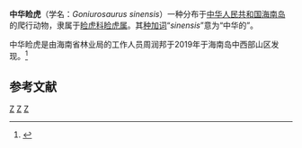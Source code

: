 {{Speciesbox
| genus = Goniurosaurus
| species = sinensis
| authority = Zhou, Peng, Hou, & Yuan, 2019
}}
'''中华睑虎'''（学名：''Goniurosaurus sinensis''）一种分布于[[中华人民共和国|中华人民共和国]][[海南岛|海南岛]]的爬行动物，隶属于[[睑虎科|睑虎科]][[睑虎属|睑虎属]]。其[[种加词|种加词]]“''sinensis''”意为“中华的”。

中华睑虎是由海南省林业局的工作人员周润邦于2019年于海南岛中西部山区发现。<ref>{{cite news |title=海南热带雨林国家公园发现新的睑虎属物种 中华睑虎“露脸”了！ |url=http://hnrb.hinews.cn/html/2019-12/11/content_2_5.htm |accessdate=2021-03-31 |work=《海南日报》 |date=2019-12-11}}</ref>

==参考文献==
{{reflist}}

{{Taxonbar|from=Q104857511}}

[[Category:洞穴睑虎属|Z]]
[[Category:中国爬行动物|Z]]
[[Category:2019年描述的动物|Z]]